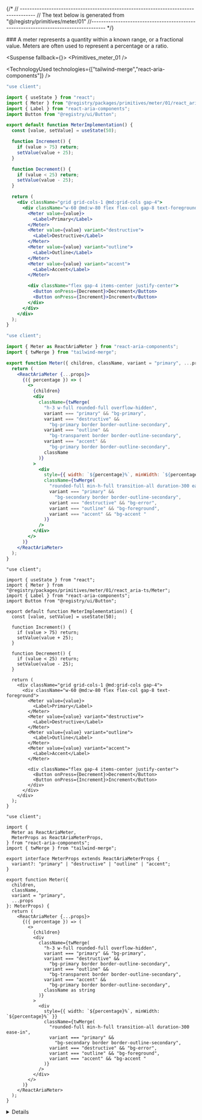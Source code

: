 
{/*
// ------------------------------------------------------------------------------------
    //	The text below is generated from "@/registry/primitives/meter/01"
//------------------------------------------------------------------------------------
*/}

<Wrapper>
<Title>Meter</Title>
### A meter represents a quantity within a known range, or a fractional value. Meters are often used to represent a percentage or a ratio.

<WrapperToggle >
<Preview>



<Suspense fallback={<Skeleton className="h-60 rounded-lg" />}>
<Display>
<Primitives_meter_01 />
</Display>
</Suspense>

</Preview>

<Implementation>

<TechnologyUsed technologies={["tailwind-merge","react-aria-components"]} />
<CodeBlock>

```react_aria|js|example.jsx
"use client";

import { useState } from "react";
import { Meter } from "@registry/packages/primitives/meter/01/react_aria-js/Meter";
import { Label } from "react-aria-components";
import Button from "@registry/ui/Button";

export default function MeterImplementation() {
  const [value, setValue] = useState(50);

  function Increment() {
    if (value > 75) return;
    setValue(value + 25);
  }

  function Decrement() {
    if (value < 25) return;
    setValue(value - 25);
  }

  return (
    <div className="grid grid-cols-1 @md:grid-cols gap-4">
      <div className="w-60 @md:w-80 flex flex-col gap-8 text-foreground">
        <Meter value={value}>
          <Label>Primary</Label>
        </Meter>
        <Meter value={value} variant="destructive">
          <Label>Destructive</Label>
        </Meter>
        <Meter value={value} variant="outline">
          <Label>Outline</Label>
        </Meter>
        <Meter value={value} variant="accent">
          <Label>Accent</Label>
        </Meter>

        <div className="flex gap-4 items-center justify-center">
          <Button onPress={Decrement}>Decrement</Button>
          <Button onPress={Increment}>Increment</Button>
        </div>
      </div>
    </div>
  );
}

```

```react_aria|js|Meter.jsx
"use client";

import { Meter as ReactAriaMeter } from "react-aria-components";
import { twMerge } from "tailwind-merge";

export function Meter({ children, className, variant = "primary", ...props }) {
  return (
    <ReactAriaMeter {...props}>
      {({ percentage }) => (
        <>
          {children}
          <div
            className={twMerge(
              "h-3 w-full rounded-full overflow-hidden",
              variant === "primary" && "bg-primary",
              variant === "destructive" &&
                "bg-primary border border-outline-secondary",
              variant === "outline" &&
                "bg-transparent border border-outline-secondary",
              variant === "accent" &&
                "bg-primary border border-outline-secondary",
              className
            )}
          >
            <div
              style={{ width: `${percentage}%`, minWidth: `${percentage}%` }}
              className={twMerge(
                "rounded-full min-h-full transition-all duration-300 ease-in",
                variant === "primary" &&
                  "bg-secondary border border-outline-secondary",
                variant === "destructive" && "bg-error",
                variant === "outline" && "bg-foreground",
                variant === "accent" && "bg-accent "
              )}
            />
          </div>
        </>
      )}
    </ReactAriaMeter>
  );
}

```

```react_aria|ts|example.tsx
"use client";

import { useState } from "react";
import { Meter } from "@registry/packages/primitives/meter/01/react_aria-ts/Meter";
import { Label } from "react-aria-components";
import Button from "@registry/ui/Button";

export default function MeterImplementation() {
  const [value, setValue] = useState(50);

  function Increment() {
    if (value > 75) return;
    setValue(value + 25);
  }

  function Decrement() {
    if (value < 25) return;
    setValue(value - 25);
  }

  return (
    <div className="grid grid-cols-1 @md:grid-cols gap-4">
      <div className="w-60 @md:w-80 flex flex-col gap-8 text-foreground">
        <Meter value={value}>
          <Label>Primary</Label>
        </Meter>
        <Meter value={value} variant="destructive">
          <Label>Destructive</Label>
        </Meter>
        <Meter value={value} variant="outline">
          <Label>Outline</Label>
        </Meter>
        <Meter value={value} variant="accent">
          <Label>Accent</Label>
        </Meter>

        <div className="flex gap-4 items-center justify-center">
          <Button onPress={Decrement}>Decrement</Button>
          <Button onPress={Increment}>Increment</Button>
        </div>
      </div>
    </div>
  );
}

```

```react_aria|ts|Meter.tsx
"use client";

import {
  Meter as ReactAriaMeter,
  MeterProps as ReactAriaMeterProps,
} from "react-aria-components";
import { twMerge } from "tailwind-merge";

export interface MeterProps extends ReactAriaMeterProps {
  variant?: "primary" | "destructive" | "outline" | "accent";
}

export function Meter({
  children,
  className,
  variant = "primary",
  ...props
}: MeterProps) {
  return (
    <ReactAriaMeter {...props}>
      {({ percentage }) => (
        <>
          {children}
          <div
            className={twMerge(
              "h-3 w-full rounded-full overflow-hidden",
              variant === "primary" && "bg-primary",
              variant === "destructive" &&
                "bg-primary border border-outline-secondary",
              variant === "outline" &&
                "bg-transparent border border-outline-secondary",
              variant === "accent" &&
                "bg-primary border border-outline-secondary",
              className as string
            )}
          >
            <div
              style={{ width: `${percentage}%`, minWidth: `${percentage}%` }}
              className={twMerge(
                "rounded-full min-h-full transition-all duration-300 ease-in",
                variant === "primary" &&
                  "bg-secondary border border-outline-secondary",
                variant === "destructive" && "bg-error",
                variant === "outline" && "bg-foreground",
                variant === "accent" && "bg-accent "
              )}
            />
          </div>
        </>
      )}
    </ReactAriaMeter>
  );
}

```

</CodeBlock>
<Details>

<Provider tag="react_aria">
## Meter Props

| Name      | Type                                                  | Default     | Description                                                                 |
| --------- | ----------------------------------------------------- | ----------- | --------------------------------------------------------------------------- |
| children  | `React.ReactNode`                                     | `null`      | Content to be displayed inside the meter.                                   |
| className | `string`                                              | `""`        | Additional classes to apply to the meter container.                         |
| variant   | `"primary" \| "destructive" \| "outline" \| "accent"` | `"primary"` | Visual variant of the meter, affecting colors and styles.                   |
| ...props  | `ReactAriaMeterProps`                                 |             | Additional props to be passed to the underlying `ReactAriaMeter` component. |

Checkout the official documentation of [React Aria Meter](https://react-spectrum.adobe.com/react-aria/Meter.html) for more information.

</Provider>

</Details>
</Implementation>
</WrapperToggle>
</Wrapper>
